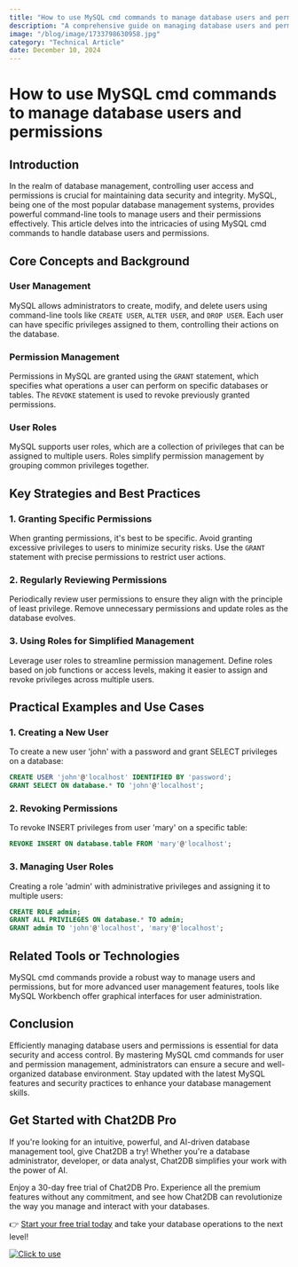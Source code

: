 ```yaml
---
title: "How to use MySQL cmd commands to manage database users and permissions"
description: "A comprehensive guide on managing database users and permissions using MySQL cmd commands."
image: "/blog/image/1733798630958.jpg"
category: "Technical Article"
date: December 10, 2024
---
```


# How to use MySQL cmd commands to manage database users and permissions


<Authors date="December 10, 2024">
  <Author name="Rowan Hill" link="https://chat2db.ai" />
</Authors>

## Introduction

In the realm of database management, controlling user access and permissions is crucial for maintaining data security and integrity. MySQL, being one of the most popular database management systems, provides powerful command-line tools to manage users and their permissions effectively. This article delves into the intricacies of using MySQL cmd commands to handle database users and permissions.

## Core Concepts and Background

### User Management

MySQL allows administrators to create, modify, and delete users using command-line tools like `CREATE USER`, `ALTER USER`, and `DROP USER`. Each user can have specific privileges assigned to them, controlling their actions on the database.

### Permission Management

Permissions in MySQL are granted using the `GRANT` statement, which specifies what operations a user can perform on specific databases or tables. The `REVOKE` statement is used to revoke previously granted permissions.

### User Roles

MySQL supports user roles, which are a collection of privileges that can be assigned to multiple users. Roles simplify permission management by grouping common privileges together.

## Key Strategies and Best Practices

### 1. Granting Specific Permissions

When granting permissions, it's best to be specific. Avoid granting excessive privileges to users to minimize security risks. Use the `GRANT` statement with precise permissions to restrict user actions.

### 2. Regularly Reviewing Permissions

Periodically review user permissions to ensure they align with the principle of least privilege. Remove unnecessary permissions and update roles as the database evolves.

### 3. Using Roles for Simplified Management

Leverage user roles to streamline permission management. Define roles based on job functions or access levels, making it easier to assign and revoke privileges across multiple users.

## Practical Examples and Use Cases

### 1. Creating a New User

To create a new user 'john' with a password and grant SELECT privileges on a database:

```sql
CREATE USER 'john'@'localhost' IDENTIFIED BY 'password';
GRANT SELECT ON database.* TO 'john'@'localhost';
```

### 2. Revoking Permissions

To revoke INSERT privileges from user 'mary' on a specific table:

```sql
REVOKE INSERT ON database.table FROM 'mary'@'localhost';
```

### 3. Managing User Roles

Creating a role 'admin' with administrative privileges and assigning it to multiple users:

```sql
CREATE ROLE admin;
GRANT ALL PRIVILEGES ON database.* TO admin;
GRANT admin TO 'john'@'localhost', 'mary'@'localhost';
```

## Related Tools or Technologies

MySQL cmd commands provide a robust way to manage users and permissions, but for more advanced user management features, tools like MySQL Workbench offer graphical interfaces for user administration.

## Conclusion

Efficiently managing database users and permissions is essential for data security and access control. By mastering MySQL cmd commands for user and permission management, administrators can ensure a secure and well-organized database environment. Stay updated with the latest MySQL features and security practices to enhance your database management skills.


## Get Started with Chat2DB Pro

If you're looking for an intuitive, powerful, and AI-driven database management tool, give Chat2DB a try! Whether you're a database administrator, developer, or data analyst, Chat2DB simplifies your work with the power of AI.

Enjoy a 30-day free trial of Chat2DB Pro. Experience all the premium features without any commitment, and see how Chat2DB can revolutionize the way you manage and interact with your databases.

👉 [Start your free trial today](https://chat2db.ai/pricing) and take your database operations to the next level!


[![Click to use](/image/blog/bg/chat2db.jpg)](https://chat2db.ai/)
